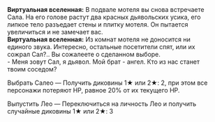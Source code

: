 {{Диалог Начало}}
:'''Виртуальная вселенная:''' В подвале мотеля вы снова встречаете Сала. На его голове растут два красных дьявольских усика, его липкое тело разъедает стены и плитку мотеля. Он пытается увеличиться и не замечает вас.
:'''Виртуальная вселенная:''' Из комнат мотеля не доносится ни единого звука. Интересно, остальные посетители спят, или их сожрал Сал?.. Вы сожалеете о сделанном выборе.
:- Меня зовут Сал, я дьявол. Мой брат - ангел. Кто из нас станет твоим соседом?
:{{Диалог|Звезда}} Выбрать Салео &mdash; Получить диковины 1★ или 2★: 2, при этом все персонажи потеряют НР, равное 20% от их текущего НР.
:{{Диалог|Звезда}} Выпустить Лео &mdash; Переключиться на личность Лео и получить случайные диковины 1★ или 2★: 3
{{Диалог Конец}}